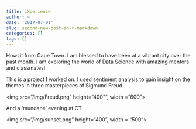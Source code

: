 ```yaml
---
title: iXperience
author: ~
date: '2017-07-01'
slug: second-new-post-in-r-markdown
categories: []
tags: []
---
```


Howzit from Cape Town.
I am blessed to have been at a vibrant city over the past month. I am exploring the world of Data Science with amazing mentors and classmates!

This is a project I worked on. I used sentiment analysis to gain insight on the themes in three masterpieces of Sigmund Freud.

<img src="/img/Freud.png" height="400"", width = "600">

And a 'mundane' evening at CT.

<img src="/img/sunset.png" height="400", width = "500">
